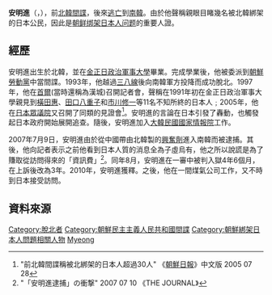 {{noteTA
|G1=Country
|1=zh:朝鮮; zh-cn:朝鲜; zh-tw:朝鮮; zh-hk:朝鮮; zh-sg:朝鲜;
|2=zh:韓國; zh-cn:韩国; zh-tw:南韓; zh-hk:南韓; zh-sg:韩国;
}}

'''安明進'''（{{lang-ko|안명진}}，{{bd|1968年||catIdx=An}}），前[[北韓|北韓]][[間諜|間諜]]，後來[[脫北者|逃亡]]到[[南韓|南韓]]。由於他聲稱親眼目睹幾名被北韓綁架的日本公民，因此是[[朝鲜绑架日本人问题|朝鲜绑架日本人问题]]的重要人證。

==經歷==
安明進出生於北韓，並在[[金正日政治軍事大學|金正日政治軍事大學]]畢業。完成學業後，他被委派到[[朝鮮勞動黨|朝鮮勞動黨]]中當間諜。1993年，他越過[[三八線|三八線]]後向南韓軍方投降而成功脫北。1997年，他在[[首爾|首爾]](當時還稱為漢城)召開記者會，聲稱在1991年初在金正日政治軍事大學親見到[[橫田惠|橫田惠]]、[[田口八重子|田口八重子]]和[[市川修一|市川修一]]等11名不知所終的日本人﹔2005年，他在[[日本眾議院|日本眾議院]]又召開了同類的見證會<ref>"前北韓間諜稱被北綁架的日本人超過30人"  《[[朝鮮日報|朝鮮日報]]》中文版 2005 07 28</ref>。安明進的言論在日本引發了轟動，也觸發起日本政府開始展開追查。隨後，安明進加入[[大韓民國國家情報院|大韓民國國家情報院]]工作。

2007年7月9日，安明進由於從中國帶由北韓製的[[興奮劑|興奮劑]]進入南韓而被逮捕。其後，他向記者表示之前他看到日本人質的消息全為子虛烏有，他之所以說謊是為了賺取從訪問得來的「資訊費」<ref>"「安明進逮捕」の衝撃" 2007 07 10 《THE JOURNAL》</ref>。同年8月，安明進在一審中被判入獄4年6個月，在上訴後改為3年。2010年，安明進獲釋。之後，他在一間煤氣公司工作，又不時到日本接受訪問。

== 資料來源 ==
{{reflist}}

{{朝鮮綁架日本人問題}}

{{DEFAULTSORT:An}}
[[Category:脫北者|Category:脫北者]]
[[Category:朝鮮民主主義人民共和國間諜|Category:朝鮮民主主義人民共和國間諜]]
[[Category:朝鮮綁架日本人問題相關人物|Category:朝鮮綁架日本人問題相關人物]]
[[Category:安姓|Myeong]]